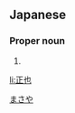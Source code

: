 ==Japanese==
{{ja-kanjitab|正|也}}

===Proper noun===
{{ja-pos|proper|まさや}}

# {{given name|male|lang=ja|sort=まさや}}

[[Category:Japanese male given names|まさや]]

[[li:正也]]